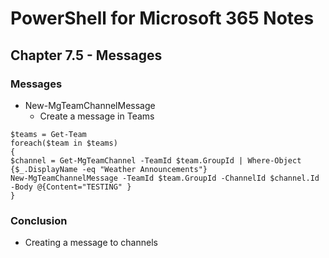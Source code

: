 # PowerShell for Microsoft 365 Notes
## Chapter 7.5 - Messages

### Messages
* New-MgTeamChannelMessage
	* Create a message in Teams
```
$teams = Get-Team
foreach($team in $teams)
{
$channel = Get-MgTeamChannel -TeamId $team.GroupId | Where-Object {$_.DisplayName -eq "Weather Announcements"}
New-MgTeamChannelMessage -TeamId $team.GroupId -ChannelId $channel.Id -Body @{Content="TESTING" }
}
```

### Conclusion
* Creating a message to channels